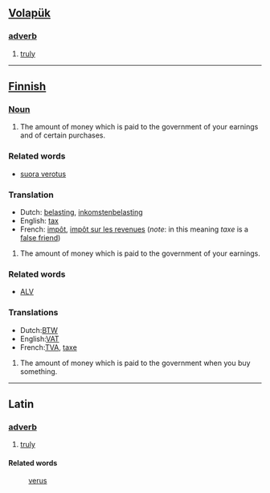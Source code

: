 == [[Volapük]] == 
=== [[adverb]] === 
# [[truly]]

----

== [[Finnish]] ==
===[[Noun]]===

#The amount of money which is paid to the government of your earnings and of certain purchases.

===Related words===
*[[suora verotus]]
===Translation===
*Dutch: [[belasting]], [[inkomstenbelasting]]
*English: [[tax]]
*French: [[impôt]], [[impôt sur les revenues]] (''note'': in this meaning ''taxe'' is a [[false friend]])

#The amount of money which is paid to the government of your earnings.

===Related words===
*[[ALV]]
===Translations===
*Dutch:[[BTW]]
*English:[[VAT]]
*French:[[TVA]], [[taxe]]

#The amount of money which is paid to the government when you buy something.
----
==Latin==
===[[adverb]]===
#[[truly]]
====Related words====
: [[verus]]